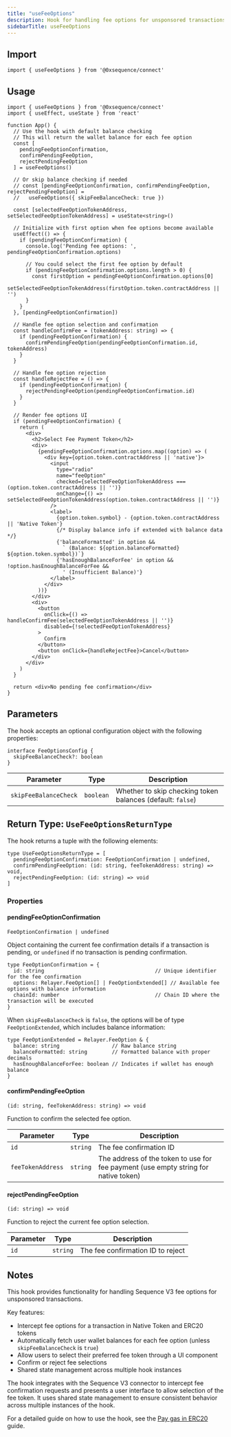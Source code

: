 ```yaml
---
title: "useFeeOptions"
description: Hook for handling fee options for unsponsored transactions
sidebarTitle: useFeeOptions
---
```


## Import

```tsx
import { useFeeOptions } from '@0xsequence/connect'
```

## Usage

```tsx
import { useFeeOptions } from '@0xsequence/connect'
import { useEffect, useState } from 'react'

function App() {
  // Use the hook with default balance checking
  // This will return the wallet balance for each fee option
  const [
    pendingFeeOptionConfirmation,
    confirmPendingFeeOption,
    rejectPendingFeeOption
  ] = useFeeOptions()
  
  // Or skip balance checking if needed
  // const [pendingFeeOptionConfirmation, confirmPendingFeeOption, rejectPendingFeeOption] =
  //   useFeeOptions({ skipFeeBalanceCheck: true })
  
  const [selectedFeeOptionTokenAddress, setSelectedFeeOptionTokenAddress] = useState<string>()
  
  // Initialize with first option when fee options become available
  useEffect(() => {
    if (pendingFeeOptionConfirmation) {
      console.log('Pending fee options: ', pendingFeeOptionConfirmation.options)
      
      // You could select the first fee option by default
      if (pendingFeeOptionConfirmation.options.length > 0) {
        const firstOption = pendingFeeOptionConfirmation.options[0]
        setSelectedFeeOptionTokenAddress(firstOption.token.contractAddress || '')
      }
    }
  }, [pendingFeeOptionConfirmation])
  
  // Handle fee option selection and confirmation
  const handleConfirmFee = (tokenAddress: string) => {
    if (pendingFeeOptionConfirmation) {
      confirmPendingFeeOption(pendingFeeOptionConfirmation.id, tokenAddress)
    }
  }
  
  // Handle fee option rejection
  const handleRejectFee = () => {
    if (pendingFeeOptionConfirmation) {
      rejectPendingFeeOption(pendingFeeOptionConfirmation.id)
    }
  }
  
  // Render fee options UI
  if (pendingFeeOptionConfirmation) {
    return (
      <div>
        <h2>Select Fee Payment Token</h2>
        <div>
          {pendingFeeOptionConfirmation.options.map((option) => (
            <div key={option.token.contractAddress || 'native'}>
              <input
                type="radio"
                name="feeOption"
                checked={selectedFeeOptionTokenAddress === (option.token.contractAddress || '')}
                onChange={() => setSelectedFeeOptionTokenAddress(option.token.contractAddress || '')}
              />
              <label>
                {option.token.symbol} - {option.token.contractAddress || 'Native Token'}
                {/* Display balance info if extended with balance data */}
                {'balanceFormatted' in option && 
                  ` (Balance: ${option.balanceFormatted} ${option.token.symbol})`}
                {'hasEnoughBalanceForFee' in option && !option.hasEnoughBalanceForFee &&
                  ' (Insufficient Balance)'}
              </label>
            </div>
          ))}
        </div>
        <div>
          <button 
            onClick={() => handleConfirmFee(selectedFeeOptionTokenAddress || '')}
            disabled={!selectedFeeOptionTokenAddress}
          >
            Confirm
          </button>
          <button onClick={handleRejectFee}>Cancel</button>
        </div>
      </div>
    )
  }
  
  return <div>No pending fee confirmation</div>
}
```

## Parameters

The hook accepts an optional configuration object with the following properties:

```tsx
interface FeeOptionsConfig {
  skipFeeBalanceCheck?: boolean
}
```

| Parameter | Type | Description |
| --------- | ---- | ----------- |
| `skipFeeBalanceCheck` | `boolean` | Whether to skip checking token balances (default: `false`) |

## Return Type: `UseFeeOptionsReturnType`

The hook returns a tuple with the following elements:

```tsx
type UseFeeOptionsReturnType = [
  pendingFeeOptionConfirmation: FeeOptionConfirmation | undefined,
  confirmPendingFeeOption: (id: string, feeTokenAddress: string) => void,
  rejectPendingFeeOption: (id: string) => void
]
```

### Properties

#### pendingFeeOptionConfirmation

`FeeOptionConfirmation | undefined`

Object containing the current fee confirmation details if a transaction is pending, or `undefined` if no transaction is pending confirmation.

```tsx
type FeeOptionConfirmation = {
  id: string                                    // Unique identifier for the fee confirmation
  options: Relayer.FeeOption[] | FeeOptionExtended[] // Available fee options with balance information
  chainId: number                               // Chain ID where the transaction will be executed
}
```

When `skipFeeBalanceCheck` is `false`, the options will be of type `FeeOptionExtended`, which includes balance information:

```tsx
type FeeOptionExtended = Relayer.FeeOption & {
  balance: string                 // Raw balance string
  balanceFormatted: string        // Formatted balance with proper decimals
  hasEnoughBalanceForFee: boolean // Indicates if wallet has enough balance
}
```

#### confirmPendingFeeOption

`(id: string, feeTokenAddress: string) => void`

Function to confirm the selected fee option.

| Parameter | Type | Description |
| --------- | ---- | ----------- |
| `id` | `string` | The fee confirmation ID |
| `feeTokenAddress` | `string` | The address of the token to use for fee payment (use empty string for native token) |

#### rejectPendingFeeOption

`(id: string) => void`

Function to reject the current fee option selection.

| Parameter | Type | Description |
| --------- | ---- | ----------- |
| `id` | `string` | The fee confirmation ID to reject |

## Notes

This hook provides functionality for handling Sequence V3 fee options for unsponsored transactions.

Key features:
- Intercept fee options for a transaction in Native Token and ERC20 tokens
- Automatically fetch user wallet balances for each fee option (unless `skipFeeBalanceCheck` is `true`)
- Allow users to select their preferred fee token through a UI component
- Confirm or reject fee selections
- Shared state management across multiple hook instances

The hook integrates with the Sequence V3 connector to intercept fee confirmation requests and presents a user interface to allow selection of the fee token. It uses shared state management to ensure consistent behavior across multiple instances of the hook.

For a detailed guide on how to use the hook, see the [Pay gas in ERC20](/sdk/web/guides/pay-gas-in-erc20) guide.